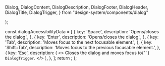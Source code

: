   Dialog,
  DialogContent,
  DialogDescription,
  DialogFooter,
  DialogHeader,
  DialogTitle,
  DialogTrigger,
} from "design-system/components/dialog"

  <Preview>
    <Dialog>
      <DialogTrigger asChild>
        <Button variant="secondary">Edit Profile</Button>
      </DialogTrigger>
      <DialogContent className="sm:max-w-[425px]">
        <DialogHeader>
          <DialogTitle>Edit profile</DialogTitle>
          <DialogDescription>
            Make changes to your profile here. Click save when you're done.
          </DialogDescription>
        </DialogHeader>
        <div className="grid gap-4 py-4">
          <div className="grid grid-cols-4 items-center gap-4">
            <Label htmlFor="name" className="text-right">
              Name
            </Label>
            <Input
              id="name"
              defaultValue="Michael Scott"
              className="col-span-3"
            />
          </div>
          <div className="grid grid-cols-4 items-center gap-4">
            <Label htmlFor="username" className="text-right">
              Username
            </Label>
            <Input
              id="username"
              defaultValue="@mscott"
              className="col-span-3"
            />
          </div>
        </div>
        <DialogFooter>
          <Button type="submit">Save changes</Button>
        </DialogFooter>
      </DialogContent>
    </Dialog>
  </Preview>
);

  const dialogAccessibilityData = [
    {
      key: 'Space',
      description: 'Opens/closes the dialog.',
    },
    {
      key: 'Enter',
      description: 'Opens/closes the dialog.',
    },
    {
      key: 'Tab',
      description: 'Moves focus to the next focusable element.',
    },
    {
      key: 'Shift+Tab',
      description: 'Moves focus to the previous focusable element.',
    },
    {
      key: 'Esc',
      description:
      (
        <>
          Closes the dialog and moves focus to{' '}
          <code className="cell-accessibility-code">DialogTrigger</code>.
        </>
      ),
    },
  ];
  return <AccessibilityTable rows={dialogAccessibilityData} />;
};